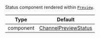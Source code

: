 Status component rendered within [`Preview`](../../../../ui-components/channel_preview_messenger.mdx).

| Type      | Default                                                                      |
| --------- | ---------------------------------------------------------------------------- |
| component | [ChannelPreviewStatus](../../../../ui-components/channel_preview_status.mdx) |
